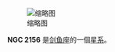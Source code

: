 {{NGCInfoBox|NGCID=NGC 2156|發現者=詹姆士·丹露帕|發現日期=1826年9月27日|其他編號=ESO 57-SC59|曆元=J2000.0|赤經=5時57分50.4秒
|赤緯=-68°27'39"|星座=剑鱼座|星體=星系|星等=11.4|表面亮度=|藍等=}}
[[File:NGC_2156_DSS.jpg|缩略图]]

'''NGC 2156''' 是[[剑鱼座|剑鱼座]]的一個[[星系|星系]]。

{{NGCReference|2156}}
{{Catalogs|NGC=2156}}